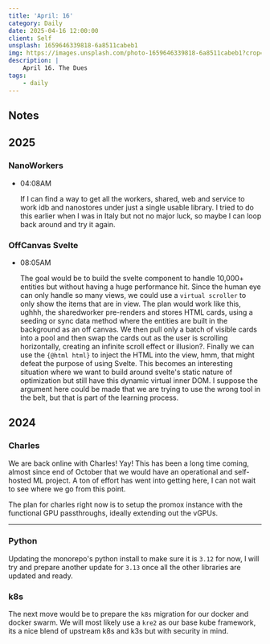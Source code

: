 ```yaml
---
title: 'April: 16'
category: Daily
date: 2025-04-16 12:00:00
client: Self
unsplash: 1659646339818-6a8511cabeb1
img: https://images.unsplash.com/photo-1659646339818-6a8511cabeb1?crop=entropy&cs=srgb&fm=jpg&ixid=MnwzNjM5Nzd8MHwxfHJhbmRvbXx8fHx8fHx8fDE2ODE3NDg2ODY&ixlib=rb-4.0.3&q=85
description: |
    April 16. The Dues
tags:
    - daily
---
```


<Adsense />



## Notes

## 2025

### NanoWorkers

-   04:08AM

    If I can find a way to get all the workers, shared, web and service to work idb and nanostores under just a single usable library.
    I tried to do this earlier when I was in Italy but not no major luck, so maybe I can loop back around and try it again.

### OffCanvas Svelte

-   08:05AM

    The goal would be to build the svelte component to handle 10,000+ entities but without having a huge performance hit.
    Since the human eye can only handle so many views, we could use a `virtual scroller` to only show the items that are in view.
    The plan would work like this, ughhh, the sharedworker pre-renders and stores HTML cards, using a seeding or sync data method where the entities are built in the background as an off canvas.
    We then pull only a batch of visible cards into a pool and then swap the cards out as the user is scrolling horizontally, creating an infinite scroll effect or illusion?.
    Finally we can use the `{@html html}` to inject the HTML into the view, hmm, that might defeat the purpose of using Svelte.
    This becomes an interesting situation where we want to build around svelte's static nature of optimization but still have this dynamic virtual inner DOM.
    I suppose the argument here could be made that we are trying to use the wrong tool in the belt, but that is part of the learning process.    

## 2024

### Charles

We are back online with Charles!
Yay! This has been a long time coming, almost since end of October that we would have an operational and self-hosted ML project.
A ton of effort has went into getting here, I can not wait to see where we go from this point.

The plan for charles right now is to setup the promox instance with the functional GPU passthroughs, ideally extending out the vGPUs.


---

### Python

Updating the monorepo's python install to make sure it is `3.12` for now, I will try and prepare another update for `3.13` once all the other libraries are updated and ready.



### k8s

The next move would be to prepare the `k8s` migration for our docker and docker swarm.
We will most likely use a `kre2` as our base kube framework, its a nice blend of upstream k8s and k3s but with security in mind.
